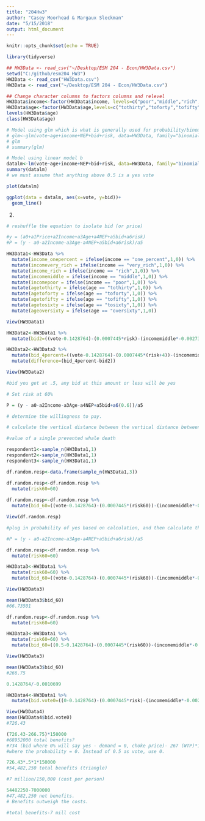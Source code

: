 ```yaml
---
title: "204Hw3"
author: "Casey Moorhead & Margaux Sleckman"
date: "5/15/2018"
output: html_document
---
```


```r
knitr::opts_chunk$set(echo = TRUE)
```

```r

library(tidyverse)

## HW3Data <- read_csv("~/Desktop/ESM 204 - Econ/HW3Data.csv")
setwd("C:/github/esm204_HW3")
HW3Data <- read_csv("HW3Data.csv")
HW3Data <- read_csv("~/Desktop/ESM 204 - Econ/HW3Data.csv")

## Change character columns to factors columns and relevel
HW3Data$income<-factor(HW3Data$income, levels=c("poor","middle","rich","very_rich","one_percent")) 
HW3Data$age<-factor(HW3Data$age,levels=c("tothirty","toforty","tofifty","tosixty","oversixty"))
levels(HW3Data$age)  
class(HW3Data$age)

# Model using glm which is what is generally used for probability/binomial
# glm<-glm(vote~age+income+NEP+bid+risk, data=HW3Data, family="binomial")
# glm
# summary(glm)
```

```r
# Model using linear model b
datalm<-lm(vote~age+income+NEP+bid+risk, data=HW3Data, family="binomial")
summary(datalm)
# we must assume that anything above 0.5 is a yes vote

plot(datalm)

ggplot(data = datalm, aes(x=vote, y=bid))+
  geom_line()

```

2. 
```r

# reshuffle the equation to isolate bid (or price)

#y = (a0+a1Price+a2Income+a3Age+a4NEP+a5bid+a6risk)
#P = (y - a0-a2Income-a3Age-a4NEP+a5bid+a6risk)/a5

HW3Data1<-HW3Data %>% 
  mutate(income_onepercent = ifelse(income == "one_percent",1,0)) %>%
  mutate(incomevery_rich = ifelse(income == "very_rich",1,0)) %>% 
  mutate(income_rich = ifelse(income == "rich",1,0)) %>% 
  mutate(incomemiddle = ifelse(income == "middle",1,0)) %>% 
  mutate(incomepoor = ifelse(income == "poor",1,0)) %>%
  mutate(agetothirty = ifelse(age == "tothirty",1,0)) %>% 
  mutate(agetoforty = ifelse(age == "toforty",1,0)) %>% 
  mutate(agetofifty = ifelse(age == "tofifty",1,0)) %>% 
  mutate(agetosixty = ifelse(age == "tosixty",1,0)) %>%
  mutate(ageoversixty = ifelse(age == "oversixty",1,0))

View(HW3Data1)

HW3Data2<-HW3Data1 %>%
  mutate(bid2=((vote-0.1428764)-(0.0007445*risk)-(incomemiddle*-0.0027386)-(income_rich*0.0047505)-(incomevery_rich*0.0440535)-(income_onepercent*0.0060895)-(NEP*0.0158639)-(agetoforty*-0.0405591)- (agetofifty*-0.0104585)-(agetosixty*-0.0366662)-(ageoversixty*-0.0204401))/(-0.0010699)) 

HW3Data2<-HW3Data2 %>%
  mutate(bid_4percent=((vote-0.1428764)-(0.0007445*(risk+4))-(incomemiddle*-0.0027386)-(income_rich*0.0047505)-(incomevery_rich*0.0440535)-(income_onepercent*0.0060895)-(NEP*0.0158639)-(agetoforty*-0.0405591)- (agetofifty*-0.0104585)-(agetosixty*-0.0366662)-(ageoversixty*-0.0204401))/(-0.0010699)) %>% 
  mutate(difference=(bid_4percent-bid2))

View(HW3Data2)

#bid you get at .5, any bid at this amount or less will be yes

# Set risk at 60%

P = (y - a0-a2Income-a3Age-a4NEP+a5bid+a6(0.6))/a5

# determine the willingness to pay.

# calculate the vertical distance between the vertical distance between the original lm and the new lm with a risk value of 60%.

```

```r
#value of a single prevented whale death

respondent1<-sample_n(HW3Data1,1)
respondent2<-sample_n(HW3Data1,1)
respondent3<-sample_n(HW3Data1,1)

df.random.resp<-data.frame(sample_n(HW3Data1,3))

df.random.resp<-df.random.resp %>%
  mutate(risk60=60)
  
df.random.resp<-df.random.resp %>%
  mutate(bid_60=((vote-0.1428764)-(0.0007445*(risk60))-(incomemiddle*-0.0027386)-(income_rich*0.0047505)-(incomevery_rich*0.0440535)-(income_onepercent*0.0060895)-(NEP*0.0158639)-(agetoforty*-0.0405591)-(agetofifty*-0.0104585)-(agetosixty*-0.0366662)-(ageoversixty*-0.0204401))/(-0.0010699))

View(df.random.resp)

#plug in probability of yes based on calculation, and then calculate the WTP? Change risk to 60.

#P = (y - a0-a2Income-a3Age-a4NEP+a5bid+a6risk)/a5

```

```r

df.random.resp<-df.random.resp %>%
  mutate(risk60=60)

HW3Data3<-HW3Data1 %>%
  mutate(risk60=60) %>%
  mutate(bid_60=((vote-0.1428764)-(0.0007445*(risk60))-(incomemiddle*-0.0027386)-(income_rich*0.0047505)-(incomevery_rich*0.0440535)-(income_onepercent*0.0060895)-(NEP*0.0158639)-(agetoforty*-0.0405591)-(agetofifty*-0.0104585)-(agetosixty*-0.0366662)-(ageoversixty*-0.0204401))/(-0.0010699))

View(HW3Data3)

mean(HW3Data3$bid_60)
#66.73501

```

```r

df.random.resp<-df.random.resp %>%
  mutate(risk60=60)

HW3Data3<-HW3Data1 %>%
  mutate(risk60=60) %>%
  mutate(bid_60=((0.5-0.1428764)-(0.0007445*(risk60))-(incomemiddle*-0.0027386)-(income_rich*0.0047505)-(incomevery_rich*0.0440535)-(income_onepercent*0.0060895)-(NEP*0.0158639)-(agetoforty*-0.0405591)-(agetofifty*-0.0104585)-(agetosixty*-0.0366662)-(ageoversixty*-0.0204401))/(-0.0010699))

View(HW3Data3)

mean(HW3Data3$bid_60)
#266.75

```

```r

0.1428764/-0.0010699

HW3Data4<-HW3Data1 %>%
  mutate(bid.vote0=((0-0.1428764)-(0.0007445*risk)-(incomemiddle*-0.0027386)-(income_rich*0.0047505)-(incomevery_rich*0.0440535)-(income_onepercent*0.0060895)-(NEP*0.0158639)-(agetoforty*-0.0405591)- (agetofifty*-0.0104585)-(agetosixty*-0.0366662)-(ageoversixty*-0.0204401))/(-0.0010699)) 

View(HW3Data4)
mean(HW3Data4$bid.vote0)
#726.43

(726.43-266.75)*150000
#68952000 total benefits?
#734 (bid where 0% will say yes - demand = 0, choke price)- 267 (WTP)*150,000 (households)
#where the probability = 0. Instead of 0.5 as vote, use 0.

726.43*.5*1*150000
#54,482,250 total benefits (triangle)

#7 million/150,000 (cost per person)

```

```r

54482250-7000000
#47,482,250 net benefits. 
# Benefits outweigh the costs.

#total benefits-7 mill cost

```

